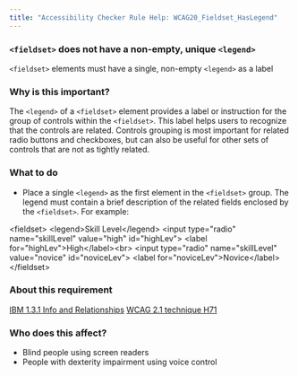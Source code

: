 ```yaml
---
title: "Accessibility Checker Rule Help: WCAG20_Fieldset_HasLegend"
---
```


<div className="toolHelp">
<Row>
<Column colLg={16} colMd={8} colSm={4} className="toolHead">

### `<fieldset>` does not have a non-empty, unique `<legend>`

<div id="locLevel"></div>

`<fieldset>` elements must have a single, non-empty `<legend>` as a label

</Column>
</Row>
<Row>
<Column colLg={11} colMd={5} colSm={4} className="toolMain">

### Why is this important?

The `<legend>` of a `<fieldset>` element provides a label or instruction for the group of controls within the `<fieldset>`. This label helps users to recognize that the controls are related. Controls grouping is most important for related radio buttons and checkboxes, but can also be useful for other sets of controls that are not as tightly related.

<div id="locSnippet"></div>

### What to do

 * Place a single `<legend>` as the first element in the `<fieldset>` group. The legend must contain a brief description of the related fields enclosed by the `<fieldset>`.
For example:

<CodeSnippet type="multi" light={true}>&lt;fieldset&gt;
       &lt;legend&gt;Skill Level&lt;/legend&gt;
       &lt;input type="radio" name="skillLevel" value="high" id="highLev"&gt;
       &lt;label for="highLev"&gt;High&lt;/label&gt;&lt;br&gt;
       &lt;input type="radio" name="skillLevel" value="novice" id="noviceLev"&gt;
       &lt;label for="noviceLev"&gt;Novice&lt;/label&gt;
&lt;/fieldset&gt;</CodeSnippet>

</Column>
<Column colLg={5} colMd={3} colSm={4} className="toolLeft">

### About this requirement

[IBM 1.3.1 Info and Relationships](https://www.ibm.com/able/guidelines/ci162/info_and_relationships.html)
[WCAG 2.1 technique H71](https://www.w3.org/WAI/WCAG21/Techniques/html/H71)

### Who does this affect?

* Blind people using screen readers
* People with dexterity impairment using voice control

</Column>
</Row>
</div>

